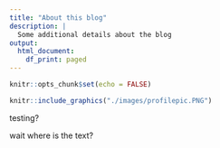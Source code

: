 ```yaml
---
title: "About this blog"
description: |
  Some additional details about the blog
output:
  html_document:
    df_print: paged
---
```


```r
knitr::opts_chunk$set(echo = FALSE)
```

```r
knitr::include_graphics("./images/profilepic.PNG")
```

testing?

wait where is the text?